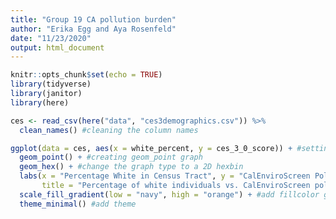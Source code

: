```yaml
---
title: "Group 19 CA pollution burden"
author: "Erika Egg and Aya Rosenfeld"
date: "11/23/2020"
output: html_document
---
```


```r
knitr::opts_chunk$set(echo = TRUE)
library(tidyverse)
library(janitor)
library(here)
```

```r
ces <- read_csv(here("data", "ces3demographics.csv")) %>% 
  clean_names() #cleaning the column names
```

```r
ggplot(data = ces, aes(x = white_percent, y = ces_3_0_score)) + #setting x and y axis
  geom_point() + #creating geom_point graph
  geom_hex() + #change the graph type to a 2D hexbin
  labs(x = "Percentage White in Census Tract", y = "CalEnviroScreen Pollution Burden Score", #add axis labels
       title = "Percentage of white individuals vs. CalEnviroScreen pollution burden scores of \ncensus tracts in California") + #add descriptive title
  scale_fill_gradient(low = "navy", high = "orange") + #add fillcolor gradient
  theme_minimal() #add theme
```

